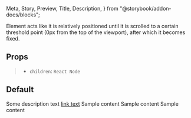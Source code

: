   Meta,
  Story,
  Preview,
  Title,
  Description,
} from "@storybook/addon-docs/blocks";

<Meta title="Components/StickyBar" component={StickyBar} />

<Title>Sticky Bar</Title>

<Description>
  Element acts like it is relatively positioned until it is scrolled to a
  certain threshold point (0px from the top of the viewport), after which it
  becomes fixed.
</Description>

## Props

> - `children`: `React Node`

## Default

<Preview>
  <Story name="default">
    <div
      style={{
        maxHeight: "400px",
        overflowY: "scroll",
      }}
    >
      <StickyBar>
        Some description text
        <a href="#">link text</a>
      </StickyBar>
      <Spacer height="5rem" />
      <Box border="default">Sample content</Box>
      <Spacer height="5rem" />
      <Box border="disabled">Sample content</Box>
      <Spacer height="5rem" />
      <Box border="danger">Sample content</Box>
      <div
        style={{
          minHeight: "100vh",
        }}
      />
    </div>
  </Story>
</Preview>
